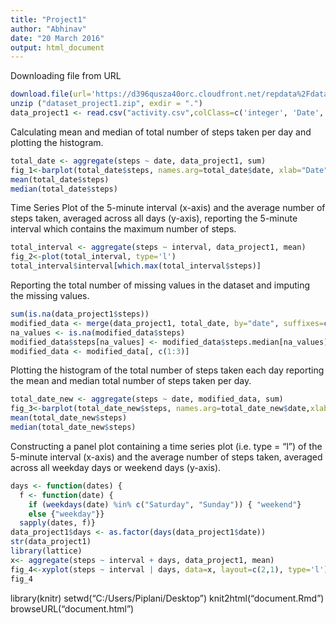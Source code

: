---
title: "Project1"
author: "Abhinav"
date: "20 March 2016"
output: html_document
---

Downloading file from URL 

```{r,echo=TRUE}
download.file(url='https://d396qusza40orc.cloudfront.net/repdata%2Fdata%2Factivity.zip',dest="dataset_project1.zip",mode="wb")
unzip ("dataset_project1.zip", exdir = ".")
data_project1 <- read.csv("activity.csv",colClass=c('integer', 'Date', 'integer'))
```

Calculating mean and median of total number of steps taken per day and plotting the histogram.

```{r,echo=TRUE}
total_date <- aggregate(steps ~ date, data_project1, sum)
fig_1<-barplot(total_date$steps, names.arg=total_date$date, xlab="Date", ylab="Sum of steps",)
mean(total_date$steps)
median(total_date$steps)
```

Time Series Plot of the 5-minute interval (x-axis) and the average number of steps taken, averaged across all days (y-axis), reporting the 5-minute interval which contains the maximum number of steps.

```{r, echo=TRUE}
total_interval <- aggregate(steps ~ interval, data_project1, mean)
fig_2<-plot(total_interval, type='l')
total_interval$interval[which.max(total_interval$steps)]
```

Reporting the total number of missing values in the dataset and imputing the missing values.

```{r, echo=TRUE}
sum(is.na(data_project1$steps))
modified_data <- merge(data_project1, total_date, by="date", suffixes=c("", ".median"))
na_values <- is.na(modified_data$steps)
modified_data$steps[na_values] <- modified_data$steps.median[na_values]
modified_data <- modified_data[, c(1:3)]
```

Plotting the histogram of the total number of steps taken each day  reporting the mean and median total number of steps taken per day. 
 
```{r, echo=TRUE}
total_date_new <- aggregate(steps ~ date, modified_data, sum)
fig_3<-barplot(total_date_new$steps, names.arg=total_date_new$date,xlab="Date", ylab="Sum of steps",)
mean(total_date_new$steps)
median(total_date_new$steps)
```

Constructing a panel plot containing a time series plot (i.e. type = "l") of the 5-minute interval (x-axis) and the average number of steps taken, averaged across all weekday days or weekend days (y-axis).

```{r, echo=TRUE}
days <- function(dates) {
  f <- function(date) {
    if (weekdays(date) %in% c("Saturday", "Sunday")) { "weekend"}
    else {"weekday"}}
  sapply(dates, f)}
data_project1$days <- as.factor(days(data_project1$date))
str(data_project1)
library(lattice)
x<- aggregate(steps ~ interval + days, data_project1, mean)
fig_4<-xyplot(steps ~ interval | days, data=x, layout=c(2,1), type='l')
fig_4
```

library(knitr)
setwd("C:/Users/Piplani/Desktop")
knit2html("document.Rmd")
browseURL("document.html")

